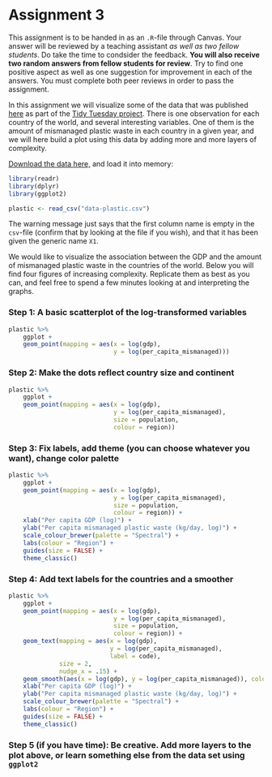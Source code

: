 # Assignment 3 {.unnumbered}

::: {.callout-note}
This assignment is to be handed in as an `.R`-file through Canvas. Your answer will be reviewed by a teaching assistant *as well as two fellow students*. Do take the time to condsider the feedback. **You will also receive two random answers from fellow students for review**. Try to find one positive aspect as well as one suggestion for improvement in each of the answers. You must complete both peer reviews in order to pass the assignment. 
:::

In this assignment we will visualize some of the data that was published [here](https://github.com/rfordatascience/tidytuesday/tree/master/data/2019/2019-05-21) as part of the [Tidy Tuesday project](https://github.com/rfordatascience/tidytuesday). There is one observation for each country of the world, and several interesting variables. One of them is the amount of mismanaged plastic waste in each country in a given year, and we will here build a plot using this data by adding more and more layers of complexity.

[Download the data here,](data-plastic.csv) and load it into memory:

```r
library(readr)
library(dplyr)
library(ggplot2)

plastic <- read_csv("data-plastic.csv")
```

The warning message just says that the first column name is empty in the `csv`-file (confirm that by looking at the file if you wish), and that it has been given the generic name `X1`.

We would like to visualize the association between the GDP and the amount of mismanaged plastic waste in the countries of the world. Below you will find four figures of increasing complexity. Replicate them as best as you can, and feel free to spend a few minutes looking at and interpreting the graphs.

### Step 1: A basic scatterplot of the log-transformed variables {.unnumbered}

```r
plastic %>% 
    ggplot +
    geom_point(mapping = aes(x = log(gdp),
                             y = log(per_capita_mismanaged)))
```

### Step 2: Make the dots reflect country size and continent {.unnumbered}

```r
plastic %>% 
    ggplot +
    geom_point(mapping = aes(x = log(gdp),
                             y = log(per_capita_mismanaged),
                             size = population,
                             colour = region))
```

### Step 3: Fix labels, add theme (you can choose whatever you want), change color palette {.unnumbered}

```r
plastic %>% 
    ggplot +
    geom_point(mapping = aes(x = log(gdp),
                             y = log(per_capita_mismanaged),
                             size = population,
                             colour = region)) +
    xlab("Per capita GDP (log)") +
    ylab("Per capita mismanaged plastic waste (kg/day, log)") +
    scale_colour_brewer(palette = "Spectral") +
    labs(colour = "Region") +
    guides(size = FALSE) +
    theme_classic()
```

### Step 4: Add text labels for the countries and a smoother {.unnumbered}

```r
plastic %>% 
    ggplot +
    geom_point(mapping = aes(x = log(gdp),
                             y = log(per_capita_mismanaged),
                             size = population,
                             colour = region)) +
    geom_text(mapping = aes(x = log(gdp),
                            y = log(per_capita_mismanaged),
                            label = code),
              size = 2,
              nudge_x = .15) +
    geom_smooth(aes(x = log(gdp), y = log(per_capita_mismanaged)), colour = "black") +
    xlab("Per capita GDP (log)") +
    ylab("Per capita mismanaged plastic waste (kg/day, log)") +
    scale_colour_brewer(palette = "Spectral") +
    labs(colour = "Region") +
    guides(size = FALSE) +
    theme_classic()
```

### Step 5 (if you have time): Be creative. Add more layers to the plot above, or learn something else from the data set using `ggplot2` {.unnumbered}
